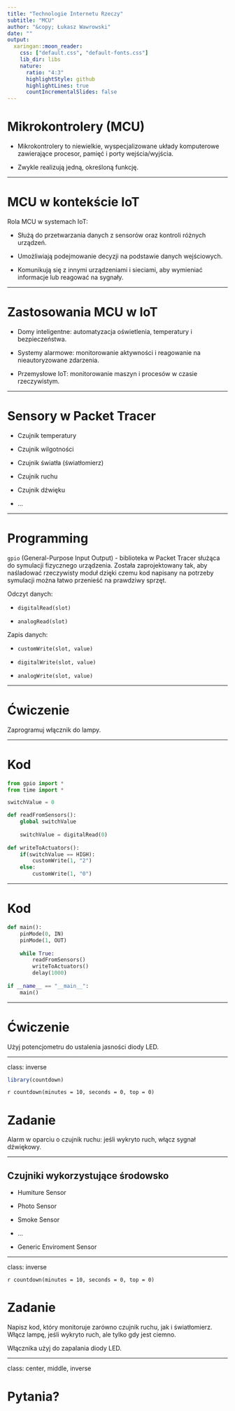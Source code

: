 ```yaml
---
title: "Technologie Internetu Rzeczy"
subtitle: "MCU"
author: "&copy; Łukasz Wawrowski"
date: ""
output:
  xaringan::moon_reader:
    css: ["default.css", "default-fonts.css"]
    lib_dir: libs
    nature:
      ratio: "4:3"
      highlightStyle: github
      highlightLines: true
      countIncrementalSlides: false
---
```


# Mikrokontrolery (MCU)

- Mikrokontrolery to niewielkie, wyspecjalizowane układy komputerowe zawierające procesor, pamięć i porty wejścia/wyjścia.

- Zwykle realizują jedną, określoną funkcję.

---

# MCU w kontekście IoT

Rola MCU w systemach IoT:

- Służą do przetwarzania danych z sensorów oraz kontroli różnych urządzeń.

- Umożliwiają podejmowanie decyzji na podstawie danych wejściowych.

- Komunikują się z innymi urządzeniami i sieciami, aby wymieniać informacje lub reagować na sygnały.

---

# Zastosowania MCU w IoT

- Domy inteligentne: automatyzacja oświetlenia, temperatury i bezpieczeństwa.

- Systemy alarmowe: monitorowanie aktywności i reagowanie na nieautoryzowane zdarzenia.

- Przemysłowe IoT: monitorowanie maszyn i procesów w czasie rzeczywistym.

---

# Sensory w Packet Tracer

- Czujnik temperatury

- Czujnik wilgotności

- Czujnik światła (światłomierz)

- Czujnik ruchu

- Czujnik dźwięku

- ...

---

# Programming 

`gpio` (General-Purpose Input Output) - biblioteka w Packet Tracer służąca do symulacji fizycznego urządzenia. Została zaprojektowany tak, aby naśladować rzeczywisty moduł dzięki czemu kod napisany na potrzeby symulacji można łatwo przenieść na prawdziwy sprzęt.

Odczyt danych:

- `digitalRead(slot)`

- `analogRead(slot)`

Zapis danych:

- `customWrite(slot, value)`

- `digitalWrite(slot, value)`

- `analogWrite(slot, value)`

---

# Ćwiczenie 

Zaprogramuj włącznik do lampy.

---

# Kod

```python
from gpio import *
from time import *

switchValue = 0

def readFromSensors():
	global switchValue
	
	switchValue = digitalRead(0)
	
def writeToActuators():
	if(switchValue == HIGH):
		customWrite(1, "2")
	else:
		customWrite(1, "0")
```

---

# Kod

```python
def main():
	pinMode(0, IN)
	pinMode(1, OUT)
	
	while True:
		readFromSensors()
		writeToActuators()
		delay(1000)
		
if __name__ == "__main__":
	main()
```

---

# Ćwiczenie 

Użyj potencjometru do ustalenia jasności diody LED.

---

class: inverse

```r
library(countdown)
```

`r countdown(minutes = 10, seconds = 0, top = 0)`

# Zadanie

Alarm w oparciu o czujnik ruchu: jeśli wykryto ruch, włącz sygnał dźwiękowy.

---

## Czujniki wykorzystujące środowsko

- Humiture Sensor

- Photo Sensor

- Smoke Sensor

- ...

- Generic Enviroment Sensor

---

class: inverse

`r countdown(minutes = 10, seconds = 0, top = 0)`

# Zadanie 

Napisz kod, który monitoruje zarówno czujnik ruchu, jak i światłomierz. Włącz lampę, jeśli wykryto ruch, ale tylko gdy jest ciemno.

Włącznika użyj do zapalania diody LED.

---

class: center, middle, inverse

# Pytania?